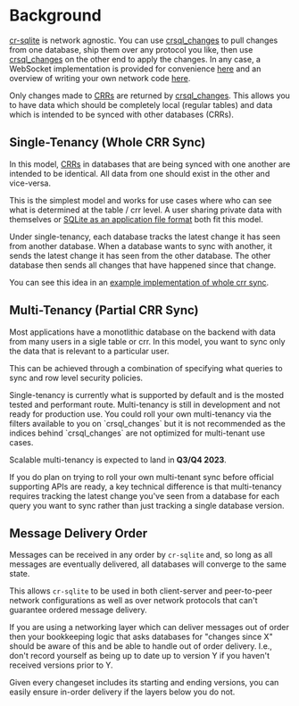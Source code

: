 
# Background

[cr-sqlite](/docs/cr-sqlite/intro) is network agnostic. You can use [crsql_changes](/docs/cr-sqlite/api-methods/crsql_changes) to pull changes from one database, ship them over any protocol you like, then use [crsql_changes](/docs/cr-sqlite/api-methods/crsql_changes) on the other end to apply the changes. In any case, a WebSocket implementation is provided for convenience [here](/docs/js/networking) and an overview of writing your own network code [here](./whole-crr-sync).

Only changes made to [CRRs](/docs/appendix/crr) are returned by [crsql_changes](/docs/cr-sqlite/api-methods/crsql_changes). This allows you to have data which should be completely local (regular tables) and data which is intended to be synced with other databases (CRRs).

## Single-Tenancy (Whole CRR Sync)

In this model, [CRRs](/docs/appendix/crr) in databases that are being synced with one another are intended to be identical. All data from one should exist in the other and vice-versa.

This is the simplest model and works for use cases where who can see what is determined at the table / crr level. A user sharing private data with themselves or [SQLite as an application file format](https://www.sqlite.org/appfileformat.html) both fit this model.

Under single-tenancy, each database tracks the latest change it has seen from another database. When a database wants to sync with another, it sends the latest change it has seen from the other database. The other database then sends all changes that have happened since that change.

You can see this idea in an [example implementation of whole crr sync](./whole-crr-sync).

## Multi-Tenancy (Partial CRR Sync)

Most applications have a monotlithic database on the backend with data from many users in a sigle table or crr. In this model, you want to sync only the data that is relevant to a particular user.

This can be achieved through a combination of specifying what queries to sync and row level security policies.

<Callout type="info">
Single-tenancy is currently what is supported by default and is the mosted tested and performant route. Multi-tenancy is still in development and not ready for production use. You could roll your own multi-tenancy via the filters available to you on `crsql_changes` but it is not recommended as the indices behind `crsql_changes` are not optimized for multi-tenant use cases.

Scalable multi-tenancy is expected to land in **Q3/Q4 2023**.
</Callout>

If you do plan on trying to roll your own multi-tenant sync before official supporting APIs are ready, a key technical difference is that multi-tenancy requires tracking the latest change you've seen from a database for each query you want to sync rather than just tracking a single database version.

## Message Delivery Order

Messages can be received in any order by `cr-sqlite` and, so long as all messages are eventually delivered, all databases will converge to the same state.

This allows `cr-sqlite` to be used in both client-server and peer-to-peer network configurations as well as over network protocols that can't guarantee ordered message delivery.

If you are using a networking layer which can deliver messages out of order then your bookkeeping logic that asks databases for "changes since X" should be aware of this and be able to handle out of order delivery. I.e., don't record yourself as being up to date up to version Y if you haven't received versions prior to Y.

Given every changeset includes its starting and ending versions, you can easily ensure in-order delivery if the layers below you do not.

